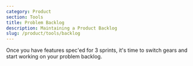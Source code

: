 ```yaml
---
category: Product
section: Tools
title: Problem Backlog
description: Maintaining a Product Backlog
slug: /product/tools/backlog
---
```


Once you have features spec'ed for 3 sprints, it's time to switch gears and start working on your problem backlog.
